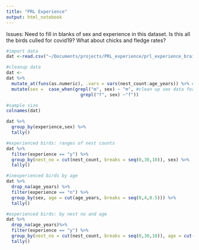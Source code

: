 ```yaml
---
title: "PRL Experience"
output: html_notebook
---
```

Issues: Need to fill in blanks of sex and experience in this dataset. 
Is this all the birds culled for covid19?
What about chicks and fledge rates?

```r
#import data 
dat <-read.csv("~/Documents/projects/PRL_experience/prl_experience_brains_data.csv", stringsAsFactors = F)

#cleanup data
dat <-
dat %>%
  mutate_at(funs(as.numeric), .vars = vars(nest_count:age_years)) %>% #convert to numeric for binning
  mutate(sex =  case_when(grepl("m", sex) ~ "m", #clean up sex data for readability
                            grepl("f", sex) ~"f"))

```

```r
#sample size
colnames(dat)

dat %>%
  group_by(experience,sex) %>%
  tally()

#experienced birds: ranges of nest counts 
dat %>%
  filter(experience == "y") %>%
  group_by(nest_no = cut(nest_count, breaks = seq(0,30,10)), sex) %>%
  tally()

#inexperienced birds by age
dat %>%
  drop_na(age_years) %>%
  filter(experience == "n") %>%
  group_by(sex, age = cut(age_years, breaks = seq(0,4,0.5))) %>%
  tally()
```
```r
#experienced birds: by nest no and age 
dat %>%
  drop_na(age_years)%>%
  filter(experience == "y") %>%
  group_by(nest_no = cut(nest_count, breaks = seq(0,30,10)), age = cut(age_years, breaks = seq(0,4,1))) %>%
  tally()
```



